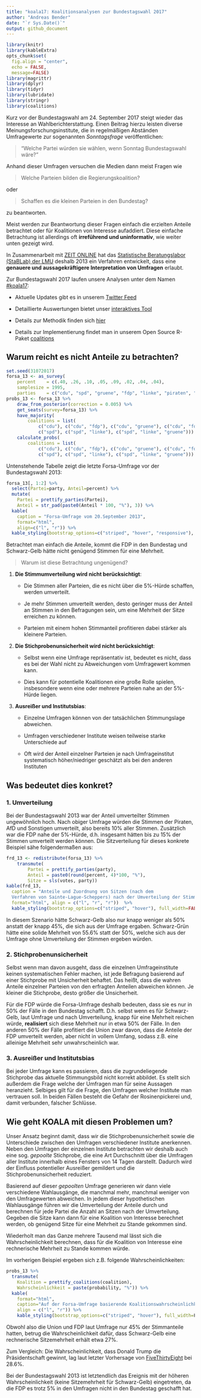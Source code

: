 ```yaml
---
title: "koala17: Koalitionsanalysen zur Bundestagswahl 2017"
author: "Andreas Bender"
date: "`r Sys.Date()`"
output: github_document
---
```


```r
library(knitr)
library(kableExtra)
opts_chunk$set(
  fig.align = "center",
  echo = FALSE, 
  message=FALSE)
library(magrittr)
library(dplyr)
library(tidyr)
library(lubridate)
library(stringr)
library(coalitions)
```


Kurz vor der Bundestagswahl am 24. September 2017 steigt wieder das Interesse 
an Wahlberichterstattung. Einen Beitrag hierzu leisten diverse 
Meinungsforschungsinstitute, die in regelmäßigen Abständen Umfragewerte zur 
sogenannten *Sonntagsfrage* veröffentlichen:

> "Welche Partei würden sie wählen, wenn Sonntag Bundestagswahl wäre?"

Anhand dieser Umfragen versuchen die Medien dann meist Fragen wie

> Welche Parteien bilden die Regierungskoalition? 

oder 

> Schaffen es die kleinen Parteien in den Bundestag? 

zu beantworten. 

Meist werden zur Beantwortung dieser Fragen einfach die erzielten Anteile 
betrachtet oder für Koalitionen von Interesse aufaddiert. Diese einfache 
Betrachtung ist allerdings oft **irreführend und uninformativ**, wie weiter 
unten gezeigt wird.

In Zusammenarbeit mit [ZEIT ONLINE](http://www.zeit.de/serie/wahlistik) hat 
das [Statistische Beratungslabor (StaBLab) der LMU](http://www.stablab.stat.uni-muenchen.de/index.html)
deshalb 2013 ein Verfahren entwickelt, dass eine **genauere und 
aussagekräftigere Interpretation von Umfragen** erlaubt.

Zur Bundestagswahl 2017 laufen unsere Analysen unter dem Namen 
[\#koala17](http://koala.stat.uni-muenchen.de/):

- Aktuelle Updates gibt es in unserem [Twitter Feed](https://twitter.com/KOALA_LMU)

- Detaillierte Auswertungen bietet unser [interaktives Tool](http://koala.stat.uni-muenchen.de/)

- Details zur Methodik finden sich [hier](http://www.stablab.stat.uni-muenchen.de/forschung/koala/methodik.pdf)

- Details zur Implementierung findet man in 
unserem Open Source R-Paket [coalitions](https://adibender.github.io/coalitions/)

## Warum reicht es nicht Anteile zu betrachten?
```r
set.seed(31072017)
forsa_13 <- as_survey(
    percent    = c(.40, .26, .10, .05, .09, .02, .04, .04),
    samplesize = 1995,
    parties    = c("cdu", "spd", "gruene", "fdp", "linke", "piraten", "afd", "sonstige"))
probs_13 <- forsa_13 %>% 
    draw_from_posterior(correction = 0.005) %>% 
    get_seats(survey=forsa_13) %>% 
    have_majority(
        coalitions = list(
            c("cdu"), c("cdu", "fdp"), c("cdu", "gruene"), c("cdu", "fdp", "gruene"),
            c("spd"), c("spd", "linke"), c("spd", "linke", "gruene"))) %>% 
    calculate_probs(
        coalitions = list(
            c("cdu"), c("cdu", "fdp"), c("cdu", "gruene"), c("cdu", "fdp", "gruene"),
            c("spd"), c("spd", "linke"), c("spd", "linke", "gruene")))
```


Untenstehende Tabelle zeigt die letzte Forsa-Umfrage vor der Bundestagswahl 
2013: 

```r
forsa_13[, 1:2] %>% 
  select(Partei=party, Anteil=percent) %>% 
  mutate(
    Partei = prettify_parties(Partei),
    Anteil = str_pad(paste0(Anteil * 100, "%"), 3)) %>% 
  kable(
    caption = "Forsa-Umfrage vom 20.September 2013", 
    format="html",
    align=c("l", "r")) %>% 
  kable_styling(bootstrap_options=c("striped", "hover", "responsive"), full_width=FALSE)
```

Betrachtet man einfach die Anteile, kommt die FDP in den Bundestag und 
Schwarz-Gelb hätte nicht genügend Stimmen für eine Mehrheit. 

> Warum ist diese Betrachtung ungenügend?

1. **Die Stimmumverteilung wird nicht berücksichtigt**: 

    - Die Stimmen aller Parteien, die es nicht über die 5%-Hürde schaffen, 
    werden umverteilt. 

    - Je mehr Stimmen umverteilt werden, desto geringer muss der Anteil 
    an Stimmen in den Befragungen sein, um eine Mehrheit der Sitze erreichen zu 
    können.

    - Parteien mit einem hohen Stimmanteil profitieren dabei stärker als 
    kleinere Parteien. 

2. **Die Stichprobenunsicherheit wird nicht berücksichtigt**: 

    - Selbst wenn eine Umfrage repräsentativ ist, bedeutet es nicht, dass es 
    bei der Wahl nicht zu Abweichungen vom Umfragewert kommen kann.

    - Dies kann für potentielle Koalitionen eine große Rolle spielen, 
    insbesondere wenn eine oder mehrere Parteien nahe an der 5%-Hürde liegen.
  
3. **Ausreißer und Institutsbias**: 

    - Einzelne Umfragen können von der tatsächlichen Stimmungslage abweichen.
    
    - Umfragen verschiedener Institute weisen teilweise starke Unterschiede auf
    
    - Oft wird der Anteil einzelner Parteien je nach Umfrageinstitut 
    systematisch höher/niedriger geschätzt als bei den anderen Instituten


## Was bedeutet dies konkret? 

### 1. Umverteilung 
Bei der Bundestagswahl 2013 war der Anteil umverteilter Stimmen ungewöhnlich 
hoch. Nach obiger Umfrage würden die Stimmen der Piraten, AfD und Sonstigen 
umverteilt, also bereits 10% aller Stimmen. Zusätzlich war die FDP nahe der 5%-Hürde, d.h.
insgesamt hätten bis zu 15% der Stimmen umverteilt werden können. Die 
Sitzverteilung für dieses konkrete Beispiel sähe folgendermaßen aus: 

```r
frd_13 <- redistribute(forsa_13) %>% 
    transmute(
        Partei = prettify_parties(party),
        Anteil = paste0(round(percent, 4)*100, "%"),
        Sitze = sls(votes, party))
kable(frd_13, 
  caption = "Anteile und Zuordnung von Sitzen (nach dem
  Verfahren von Sainte-Lague-Scheppers) nach der Umverteilung der Stimmen",
  format="html", align = c("l", "r", "r"))  %>% 
  kable_styling(bootstrap_options=c("striped", "hover"), full_width=FALSE)
```

In diesem Szenario hätte Schwarz-Gelb also nur knapp weniger als 50% anstatt 
der knapp 45%, die sich aus der Umfrage ergaben. Schwarz-Grün hätte eine solide 
Mehrheit von 55.6% statt der 50%, welche sich aus der Umfrage ohne Umverteilung
der Stimmen ergeben würden.

### 2. Stichprobenunsicherheit

Selbst wenn man davon ausgeht, dass die einzelnen Umfrageinstitute keinen 
systematischen Fehler machen, ist jede Befragung basierend auf einer 
Stichprobe mit Unsicherheit behaftet. Das heißt, dass die wahren Anteile 
einzelner Parteien von den erfragten Anteilen abweichen können.  Je kleiner 
die Stichprobe, desto größer die Unsicherheit.

Für die FDP würde die Forsa-Umfrage deshalb bedeuten, dass sie es nur in 50%
der Fälle in den Bundestag schafft. D.h. selbst wenn es für 
Schwarz-Gelb, laut Umfrage und nach Umverteilung, knapp für eine Mehrheit 
reichen würde, **realisiert** sich diese Mehrheit nur in etwa 50% der 
Fälle. In den anderen 50% der Fälle profitiert die Union zwar davon, dass die 
Anteile der FDP umverteilt werden, aber nicht in vollem Umfang, sodass z.B. 
eine alleinige Mehrheit sehr unwahrscheinlich war.


### 3. Ausreißer und Institutsbias 
Bei jeder Umfrage kann es passieren, dass die 
zugrundeliegende Stichprobe das aktuelle Stimmungsbild nicht korrekt abbildet. 
Es stellt sich außerdem die Frage welche der Umfragen man für seine Aussagen 
heranzieht. Selbiges gilt für die Frage, den Umfragen welcher Institute man 
vertrauen soll. In beiden Fällen besteht die Gefahr der Rosinenpickerei und, 
damit verbunden, falscher Schlüsse.

## Wie geht KOALA mit diesen Problemen um? 

Unser Ansatz beginnt damit, dass wir die Stichprobenunsicherheit sowie die 
Unterschiede zwischen den Umfragen verschiedener Institute anerkennen. 
Neben den Umfragen der einzelnen Institute betrachten wir deshalb auch eine 
sog. *gepoolte* Stichprobe, die eine Art Durchschnitt über die Umfragen aller
Institute innerhalb eines Fensters von 14 Tagen darstellt. Dadurch wird der 
Einfluss potentieller Ausreißer gemildert und die Stichprobenunsicherheit 
reduziert.

Basierend auf dieser *gepoolten* Umfrage generieren wir dann viele 
verschiedene Wahlausgänge, die manchmal mehr, manchmal weniger von den 
Umfragewerten abweichen. In jedem dieser hypothetischen Wahlausgänge führen 
wir die Umverteilung der Anteile durch und berechnen für jede Partei die 
Anzahl an Sitzen nach der Umverteilung. Gegeben die Sitze kann dann für eine 
Koalition von Interesse berechnet werden, ob genügend Sitze für eine Mehrheit 
zu Stande gekommen sind.

Wiederholt man das Ganze mehrere Tausend mal lässt sich die Wahrscheinlichkeit 
berechnen, dass für die Koalition von Interesse eine rechnerische Mehrheit 
zu Stande kommen würde. 

Im vorherigen Beispiel ergeben sich z.B. folgende Wahrscheinlichkeiten: 

```r
probs_13 %>% 
  transmute(
    Koalition = prettify_coalitions(coalition),
    Wahrscheinlichkeit = paste(probability, "%")) %>% 
  kable(
    format="html",
    caption="Auf der Forsa-Umfrage basierende Koalitionswahrscheinlichkeiten laut unserer KOALA",
    align = c("l", "r")) %>% 
    kable_styling(bootstrap_options=c("striped", "hover"), full_width=F)
```

Obwohl also die Union und FDP laut Umfrage nur 45% der Stimmanteile hatten, 
betrug die Wahrscheinlichkeit dafür, dass Schwarz-Gelb eine rechnerische 
Sitzemehrheit erhält etwa 27%. 

Zum Vergleich: Die Wahrscheinlichkeit, 
dass Donald Trump die Präsidentschaft gewinnt, lag laut letzter Vorhersage von 
[FiveThirtyEight](https://projects.fivethirtyeight.com/2016-election-forecast/)
bei 28.6%. 

Bei der Bundestagswahl 2013 ist letztendlich das Ereignis mit der höheren 
Wahrscheinlichkeit (keine Sitzemehrheit für Schwarz-Gelb) eingetreten, 
da die FDP es trotz 5% in den Umfragen nicht in den Bundestag geschafft hat.
